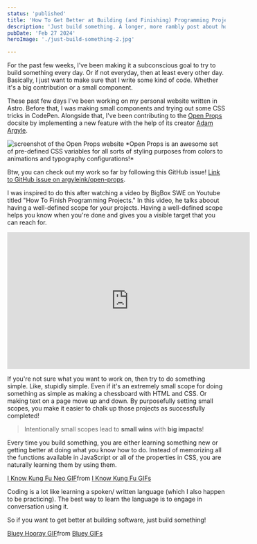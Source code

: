 ```yaml
---
status: 'published'
title: 'How To Get Better at Building (and Finishing) Programming Projects'
description: 'Just build something. A longer, more rambly post about how I got inspired to get better at coding by writing more code.'
pubDate: 'Feb 27 2024'
heroImage: './just-build-something-2.jpg'

---
```



For the past few weeks, I've been making it a subconscious goal to try to build something every day.
Or if not everyday, then at least every other day.
Basically, I just want to make sure that I write some kind of code. Whether it's a big contribution or a small component.

These past few days I've been working on
my personal website written in Astro. Before that, I was making small components and trying
out some CSS tricks in CodePen. Alongside that, I've been contributing to the [Open Props](https://open-props.style)
docsite by implementing a new feature with the help of its creator [Adam Argyle](https://twitter.com/argyleink).

<Image src={openPropsImg} alt="screenshot of the Open Props website" />
*Open Props is an awesome set of pre-defined CSS variables for all sorts of styling purposes from colors to animations and typography configurations!*


Btw, you can check out my work so far by following this GitHub issue! [Link to GitHub issue on argyleink/open-props](https://github.com/argyleink/open-props/issues/467).

I was inspired to do this after watching a video by BigBox SWE on Youtube titled "How To Finish Programming Projects."
In this video, he talks aboout having a well-defined scope for your projects.
Having a well-defined scope helps you know when you're done and gives you a visible target that you can reach for.

<iframe width="560" height="315" src="https://www.youtube-nocookie.com/embed/nqqmwRXSvrw?si=kNjV-0a-AxHqUkTe" title="YouTube video player" frameborder="0" allow="accelerometer; autoplay; clipboard-write; encrypted-media; gyroscope; picture-in-picture; web-share" allowfullscreen></iframe>

If you're not sure what you want to work on, then try to do something simple. Like, stupidly simple. Even if it's an extremely small scope for doing something as simple as making a chessboard with HTML and CSS. Or making text on a page move up and down. By purposefully setting small scopes, you make it easier to chalk up those projects as successfully completed!

> Intentionally small scopes lead to **small wins** with **big impacts**!

Every time you build something, you are either learning something new or getting
better at doing what you know how to do. Instead of memorizing all the functions
available in JavaScript or all of the properties in CSS, you are naturally
learning them by using them.

<div class="decorative">
  <div class="tenor-gif-embed" data-postid="22197104" data-share-method="host" data-aspect-ratio="1.57635" data-width="100%"><a href="https://tenor.com/view/i-know-kung-fu-neo-keanu-reeves-the-matrix-karate-gif-22197104">I Know Kung Fu Neo GIF</a>from <a href="https://tenor.com/search/i+know+kung+fu-gifs">I Know Kung Fu GIFs</a></div> <script type="text/javascript" async src="https://tenor.com/embed.js"></script>
</div>

Coding is a lot like learning a spoken/ written language (which I also happen to be practicing). The best way to learn the language is to engage in conversation using it.

So if you want to get better at building software, just build something!

<div class="decorative">
  <div class="tenor-gif-embed" data-postid="26217514" data-share-method="host" data-aspect-ratio="1.57635" data-width="100%"><a href="https://tenor.com/view/bluey-hooray-yay-woo-hoo-celebrate-gif-26217514">Bluey Hooray GIF</a>from <a href="https://tenor.com/search/bluey-gifs">Bluey GIFs</a></div> <script type="text/javascript" async src="https://tenor.com/embed.js"></script>
</div>
